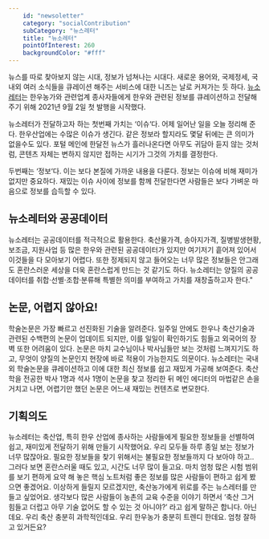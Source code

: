 ```yaml
---
    id: "newsoletter"
    category: "socialContribution"
    subCategory: "뉴스레터"
    title: "뉴소레터"
    pointOfInterest: 260
    backgroundColor: "#fff"
---
```


<Intro content="바쁘다, 바빠! 소 키우기! 송아지 한 마리 키우려면 챙길 게 얼마나 많은데 이것저것 찾다 보면 소는 누가 키우나! 매주 목요일, 한우에 관련된 재미있는 소식을 만나보세요" />

뉴스를 따로 찾아보지 않는 시대, 정보가 넘쳐나는 시대다. 새로운 용어와, 국제정세, 국내외 여러 소식들을 큐레이션 해주는 서비스에 대한 니즈는 날로 커져가는 듯 하다. [뉴소레터](https://newso.co.kr/)는 한우농가와 관련업계 종사자들에게 한우와 관련된 정보를 큐레이션하고 전달해주기 위해 2021년 9월 2일 첫 발행을 시작했다.

뉴소레터가 전달하고자 하는 첫번째 가치는 ‘이슈‘다. 어제 일어난 일을 오늘 정리해 준다. 한우산업에는 수많은 이슈가 생긴다. 같은 정보라 할지라도 몇달 뒤에는 큰 의미가 없을수도 있다. 포털 메인에 한달전 뉴스가 흘러나온다면 아무도 귀담아 듣지 않는 것처럼, 콘텐츠 자체는 변하지 않지만 접하는 시기가 그것의 가치를 결정한다.

두번째는 ‘정보‘다. 이는 보다 본질에 가까운 내용을 다룬다. 정보는 이슈에 비해 재미가 없지만 중요하다. 재밌는 이슈 사이에 정보를 함께 전달한다면 사람들은 보다 가벼운 마음으로 정보를 습득할 수 있다.

## 뉴소레터와 공공데이터

뉴소레터는 공공데이터를 적극적으로 활용한다. 축산물가격, 송아지가격, 질병발생현황, 보조금, 지원사업 등 많은 한우와 관련된 공공데이터가 있지만 여기저기 흩어져 있어서 이것들을 다 모아보기 어렵다. 또한 정제되지 않고 들어오는 너무 많은 정보들은 안그래도 혼란스러운 세상을 더욱 혼란스럽게 만드는 것 같기도 하다. 뉴소레터는 양질의 공공데이터를 취합·선별·조합·분류해 특별한 의미를 부여하고 가치를 재창출하고자 한다."

## 논문, 어렵지 않아요!

학술논문은 가장 빠르고 선진화된 기술을 알려준다. 일주일 안에도 한우나 축산기술과 관련된 수백편의 논문이 업데이트 되지만, 이를 일일이 확인하기도 힘들고 외국어의 장벽 또한 어려움이 있다. 논문은 마치 교수님이나 박사님들만 보는 것처럼 느껴지기도 하고, 무엇이 양질의 논문인지 현장에 바로 적용이 가능한지도 의문이다. 뉴소레터는 국내외 학술논문을 큐레이션하고 이에 대한 최신 정보를 쉽고 재밌게 가공해 보여준다. 축산학을 전공한 박사 1명과 석사 1명이 논문을 찾고 정리한 뒤 메인 에디터의 마법같은 손을 거치고 나면, 어렵기만 했던 논문은 어느새 재밌는 컨텐츠로 변모한다.

## 기획의도

<BlockQuotation name="강유림 (뉴소레터 에디터)">
  뉴소레터는 축산업, 특히 한우 산업에 종사하는 사람들에게 필요한 정보들을
  선별하여 쉽고, 재미있게 전달하기 위해 만들기 시작했어요. 우리 모두들 하루 종일
  보는 정보가 너무 많잖아요. 필요한 정보들을 찾기 위해서는 불필요한 정보들까지
  다 보아야 하고.. 그러다 보면 혼란스러울 때도 있고, 시간도 너무 많이 들고요.
  마치 엄청 많은 시험 범위를 보기 편하게 요약 해 놓은 핵심 노트처럼 좋은 정보를
  많은 사람들이 편하고 쉽게 봤으면 좋겠어요.
</BlockQuotation>

<BlockQuotation name="나영준 (앤틀러 대표)">
  이상하게 들릴지 모르겠지만, 축산농가에게 위로를 주는 뉴스레터를 만들고
  싶었어요. 생각보다 많은 사람들이 농촌의 교육 수준을 이야기 하면서 ‘축산 그거
  힘들고 더럽고 아무 기술 없어도 할 수 있는 것 아니야?’ 라고 쉽게 말하곤 합니다.
  아닌데요. 우리 축산 충분히 과학적인데요. 우리 한우농가 충분히 트렌디 한데요.
  엄청 잘하고 있거든요?
</BlockQuotation>
